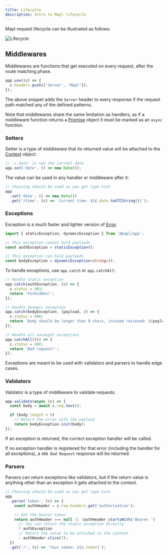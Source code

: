 ```yaml
---
title: Lifecycle
description: Intro to Mapl lifecycle
---
```


Mapl request lifecycle can be illustrated as follows:

![Lifecycle](/diagrams/lifecycle.svg)

## Middlewares
Middlewares are functions that get executed on every request, after the route matching phase.
```ts
app.use((c) => {
  c.headers.push(['Server', 'Mapl']);
});
```

The above snippet adds the `Server` header to every response if the request path matched any of the defined patterns.

Note that middlewares share the same limitation as handlers, as if a middleware function returns a
[Promise](https://developer.mozilla.org/en-US/docs/Web/JavaScript/Reference/Global_Objects/Promise) object it must be marked as an `async` function.


### Setters
Setter is a type of middleware that its returned value will be attached to the [Context](/api/context) object.
```ts
// 'c.date' is now the current date
app.set('date', () => new Date());
```

The value can be used in any handler or middleware after it:
```ts
// Chaining should be used so you get type hint
app
  .set('date', () => new Date())
  .get('/time', (c) => `Current time: ${c.date.toUTCString()}`);
```

### Exceptions
Exception is a much faster and lighter version of [Error](https://developer.mozilla.org/en-US/docs/Web/JavaScript/Reference/Global_Objects/Error).

```ts
import { staticException, dynamicException } from '@mapl/app';

// This exception cannot hold payloads
const authException = staticException();

// This exception can hold payloads
const bodyException = dynamicException<string>();
```

To handle exceptions, use `app.catch` or `app.catchAll`:
```ts
// Handle static exception
app.catch(authException, (c) => {
  c.status = 403;
  return 'Forbidden!';
});

// Handle dynamic exception
app.catch(bodyException, (payload, c) => {
  c.status = 400;
  return `Body should be longer than 8 chars, instead recieved: ${payload}`;
});

// Handle all uncaught exceptions
app.catchAll((c) => {
  c.status = 400;
  return 'Bad request!';
});
```

Exceptions are meant to be used with validators and parsers to handle edge cases.

### Validators
Validator is a type of middleware to validate requests.
```ts
app.validate(async (c) => {
  const body = await c.req.text();

  if (body.length < 9)
    // Return the error with the payload
    return bodyException.init(body);
});
```

If an exception is returned, the correct exception handler will be called.

If no exception handler is registered for that error (including the handler for all exceptions),
a `400 Bad Request` response will be returned.

### Parsers
Parsers can return exceptions like validators, but if the return value is anything other than an exception it gets attached to the context.
```ts
// Chaining should be used so you get type hint
app
  .parse('token', (c) => {
    const authHeader = c.req.headers.get('authorization');

    // Get the bearer token
    return authHeader === null || !authHeader.startsWith('Bearer ')
      // You can return the static exception directly
      ? authException
      // Return the value to be attached to the context
      : authHeader.slice(7);
  })
  .get('/', (c) => `Your token: ${c.token}`);
```
